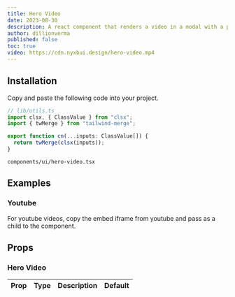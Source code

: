 ```yaml
---
title: Hero Video
date: 2023-08-30
description: A react component that renders a video in a modal with a play button.
author: dillionverma
published: false
toc: true
video: https://cdn.nyxbui.design/hero-video.mp4
---
```


<ComponentPreview name="hero-video-demo" />

<Steps>

<Step>

## Installation

Copy and paste the following code into your project.

```typescript
// lib/utils.ts
import clsx, { ClassValue } from "clsx";
import { twMerge } from "tailwind-merge";

export function cn(...inputs: ClassValue[]) {
  return twMerge(clsx(inputs));
}
```

```text
components/ui/hero-video.tsx
```

<ComponentSource name="hero-video" />

</Step>

</Steps>

## Examples

### Youtube

For youtube videos, copy the embed iframe from youtube and pass as a child to the component.

<ComponentPreview name="hero-video-youtube" />

## Props

### Hero Video

| Prop | Type | Description | Default |
| ---- | ---- | ----------- | ------- |
